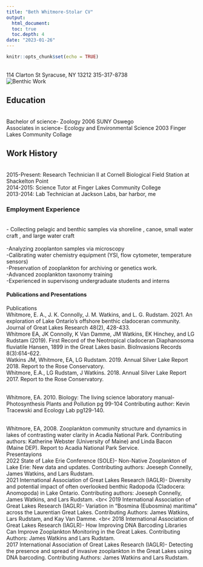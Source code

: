 ```yaml
---
title: "Beth Whitmore-Stolar CV"
output: 
  html_document:
  toc: true
  toc.depth: 4
date: "2023-01-26"
---
```


```r
knitr::opts_chunk$set(echo = TRUE)
```
<br>
114 Clarton St
Syracuse, NY 13212
315-317-8738
<br>
![Benthic Work](https://scontent-lga3-2.xx.fbcdn.net/v/t1.6435-9/38924290_10102030150928345_193987334704726016_n.jpg?_nc_cat=101&ccb=1-7&_nc_sid=84a396&_nc_ohc=dolqFlC_ZfwAX8eO6ps&_nc_ht=scontent-lga3-2.xx&oh=00_AfCTuwB0VEFp6vlNXT1XL0Ivy_n-TTq25gHHPkF6HGh_XQ&oe=63FA43F8)
<br>

## Education
<br>
  Bachelor of science- Zoology 2006 SUNY Oswego
  <br>
Associates in science- Ecology and Environmental Science 2003 Finger Lakes Community Collage

## Work History

<br>
2015-Present: Research Technician II at Cornell Biological Field Station at Shackelton Point
<br>
2014-2015: Science Tutor at Finger Lakes Community College 
<br>
2013-2014: Lab Technician at Jackson Labs, bar harbor, me
<br>

### Employment Experience

<br>
- Collecting pelagic and benthic samples via shoreline , canoe, small water craft , and large water craft  
<br>
-Analyzing zooplanton samples via microscopy
<br>
-Calibrating water chemistry equipment (YSI, flow cytometer, temperature sensors)
<br>
-Preservation of zooplankton for archiving or genetics work.
<br>
-Advanced zooplankton taxonomy training
<br>
-Experienced in supervisong undergraduate students and interns


#### Publications and Presentations
Publications
<br>
Whitmore, E. A., J. K. Connolly, J. M. Watkins, and L. G. Rudstam. 2021. An exploration of Lake Ontario’s offshore benthic cladoceran community. Journal of Great Lakes Research 48(2), 428-433.
<br>
Whitmore EA, JK Connolly, K Van Damme, JM Watkins, EK Hinchey, and LG Rudstam (2019). 
First Record of the Neotropical cladoceran Diaphanosoma fluviatile Hansen, 1899 in the Great Lakes basin. BioInvasions Records 8(3):614-622.
<br>
Watkins JM, Whitmore, EA, LG Rudstam. 2019. Annual Silver Lake Report 2018.  Report to the Rose Conservatory.
<br>
Whitmore, E.A., LG Rudstam, J Watkins. 2018. Annual Silver Lake Report 2017.  Report to the Rose Conservatory.

<br>
Whitmore, EA. 2010. Biology: The living science laboratory manual-Photosynthesis Plants and Pollution pg 99-104 Contributing author: Kevin Tracewski and Ecology Lab pg129-140.

<br>
Whitmore, EA, 2008. Zooplankton community structure and dynamics in lakes of contrasting water clarity in 
	Acadia National Park. Contributing authors: Katherine Webster (University of Maine) and Linda Bacon    
    (Maine DEP). Report to Acadia National Park Service.
<br>
Presentayions
<br>
2022 State of Lake Erie Conference (SOLE)- Non-Native Zooplankton of Lake Erie: New data and updates. Contributing authors: Joeseph Connelly, James Watkins, and Lars Rudstam.
<br>
2021 International Association of Great Lakes Research (IAGLR)- Diversity and potential impact of often overlooked benthic Radopoda (Cladocera: Anomopoda) in Lake Ontario. Contributing authors: Joeseph Connelly, James Watkins, and Lars Rudstam. 
<br<
2019 International Association of Great Lakes Research (IAGLR)- Variation in “Bosmina (Eubosmina) maritima” across the Laurentian Great Lakes. Contributing Authors: James Watkins, Lars Rudstam, and Kay Van Damme.
<br<
2018 International Association of Great Lakes Research (IAGLR)- How Improving DNA Barcoding Libraries Can Improve Zooplankton Monitoring in the Great Lakes. Contributing Authors: James Watkins and Lars Rudstam.
<br>
2017 International Association of Great Lakes Research (IAGLR)- Detecting the presence and spread of invasive zooplankton in the Great Lakes using DNA barcoding. Contributing Authors: James Watkins and Lars Rudstam.
<br>


